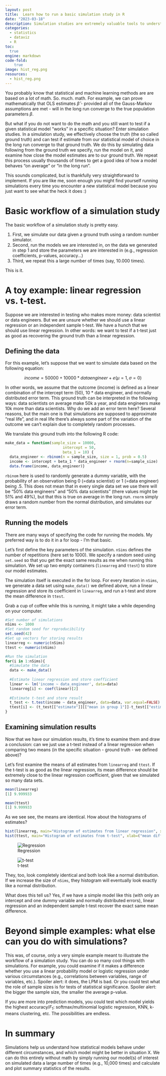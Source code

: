 ```yaml
---
layout: post
title:  Learn how to run a basic simulation study in R
date: "2023-03-18" 
description: Simulation studies are extremely valuable tools to understand how statistical models behave. Learn how to run a simulation study comparing linear regression and t-tests in R!
categories: 
  - statistics 
  - dataviz
  - R
toc:
  true
engine: markdown
code-fold:
    true
image: hist_reg.png
resources:
  - hist_reg.png
---
```


You probably know that statistical and machine learning methods are are based on a lot of math. So. much. math. For example, we can prove mathematically that OLS estimates $\hat\beta$ - provided all of the Gauss-Markov assumptions are met - will in the long run converge to the true population parameters $\beta$.

But what if you do not want to do the math and you still want to test if a given statistical model "works" in a specific situation? Enter simulation studies. In a simulation study, we effectively choose the truth (the so called ground truth) and can test if estimate from our statistical model of choice in the long run converge to that ground truth. We do this by simulating data following from the ground truth we specify, run the model on it, and examine how close the model estimates are to our ground truth. We repeat this process usually thousands of times to get a good idea of how a model behaves "on average" or "in the long run".

This sounds complicated, but is thankfully very straightforward to implement. If you are like me, soon enough you might find yourself running simulations every time you encounter a new statistical model because you just want to see what the heck it does :)

# Basic workflow of a simulation study

The basic workflow of a simulation study is pretty easy.

1.  First, we simulate our data given a ground truth using a random number simulator.
2.  Second, run the models we are interested in, on the data we generated in step 1 and store the parameters we are interested in (e.g., regression coefficients, p-values, accuracy...)
3.  Third, we repeat this a large number of times (say, 10.000 times).

This is it.

# A toy example: linear regression vs. t-test.

Suppose we are interested in testing who makes more money: data scientist or data engineers. But we are unsure whether we should use a linear regression or an independent sample t-test. We have a hunch that we should use linear regression. In other words: we want to test if a t-test just as good as recovering the ground truth than a linear regression.

## Defining the data

For this example, let's suppose that we want to simulate data based on the following equation:

$$income = 50000 + 10000 * data engineer + e(\mu=1, \sigma=0)$$

In other words, we assume that the outcome (income) is defined as a linear combination of the intercept term (50), 10 $*$ data engineer, and normally distributed error term. This ground truth can be interpreted in the following ways: data scientists on average make 50k a year, and data engineers make 10k more than data scientists. Why do we add an error term here? Several reasons, but the main one is that simulations are supposed to approximate "real life", and in real life there's always some part of the variation of the outcome we can't explain due to completely random processes.

We translate this ground truth into the following R code:

``` r
make_data = function(sample_size = 10000, 
                          intercept = 50, 
                          beta_1 = 10) {
  data_engineer <- rbinom(n = sample_size, size = 1, prob = 0.5)
  income <- intercept + beta_1 * data_engineer + rnorm(n=sample_size)
  data.frame(income, data_engineer)}
```

`rbinom` here is used to randomly generate a dummy variable, with the probability of an observation being 0 (=data scientist) or 1 (=data engineer) being .5. This does not mean that in every single data set we use there will be "50% data engineers" and "50% data scientists" (there values might be 51% and 49%), but that this is true on average in the long run. `rnorm` simply draws a random number from the normal distribution, and simulates our error term.

## Running the models

There are many ways of specifying the code for running the models. My preferred way is to do it in a for loop - I'm that basic.

Let's first define the key parameters of the simulation. `nSims` defines the number of repetitions (here set to 1000). We specify a random seed using `set.seed` so that you get the exact same results as me when running this simulation. We set up two empty containers (`linearreg` and `ttest`) to store our model estimates.

The simulation itself is executed in the for loop. For every iteration in `nSims`, we generate a data set using `make_data()` we defined above, run a linear regression and store its coefficient in `linearreg`, and run a t-test and store the mean difference in `ttest`.

Grab a cup of coffee while this is running, it might take a while depending on your computer.

``` r
#Set number of simulations
nSims <- 1000
#Set random seed for reproducibility
set.seed(42)
#Set up vectors for storing results
linearreg <- numeric(nSims)
ttest <- numeric(nSims)

#Run the simulation
for(i in 1:nSims){
  #Simulate the data
  data <- make_data()
  
  #Estimate linear regression and store coefficient
  linear <- lm('income ~ data_engineer', data=data)
  linearreg[i] <- coef(linear)[2]
    
  #Estimate t-test and store result
  t_test <- t.test(income ~ data_engineer, data=data, var.equal=FALSE)
  ttest[i] <- (t_test[["estimate"]][["mean in group 1"]]-t_test[["estimate"]][["mean in group 0"]])
}
```

## Examining simulation results

Now that we have our simulation results, it's time to examine them and draw a conclusion: can we just use a t-test instead of a linear regression when comparing two means (in the specific situation - ground truth - we defined above)?

Let's first examine the means of all estimates from `linearreg` and `ttest`. If the t-test is as good as the linear regression, its mean difference should be extremely close to the linear regression coefficient, given that we simulated so many data sets.

``` r
mean(linearreg)
[1] 9.999933

mean(ttest)
[1] 9.999933
```

As we see see, the means are identical. How about the histograms of estimates?

``` r
hist(linearreg, main="Histogram of estimates from linear regression", xlab=("regression coefficient"))
hist(ttest, main="Histogram of estimates from t-test", xlab=("mean difference"))
```

::: {layout-ncol="2"}
![Regression](hist_reg.png)

![t-test](hist_ttest.png)
:::

They, too, look completely identical and both look like a normal distribution. If we increase the size of `nSims`, they histogram will eventually look exactly like a normal distribution.

What does this tell us? Yes, if we have a simple model like this (with only an intercept and one dummy variable and normally distributed errors), linear regression and an independent sample t-test recover the exact same mean difference.

# Beyond simple examples: what else can you do with simulations?

This was, of course, only a very simple example meant to illustrate the workflow of a simulation study. You can do so many cool things with simulations. For example, you could examine if it makes a difference whether you use a linear probability model or logistic regression under various circumstances (e.g., correlations between variables, range of variables, etc.). Spoiler alert: it does, the LPM is bad. Or you could test what the role of sample sizes is for tests of statistical significance. Spoiler alert: the bigger the sample size, the smaller the average p-value.

If you are more into prediction models, you could test which model yields the highest accuracy/$F_1$: softmax/multinomial logistic regression, KNN, k-means clustering, etc. The possibilities are endless.

# In summary

Simulations help us understand how statistical models behave under different circumstances, and which model might be better in situation X. We can do this entirely without math by simply running our model(s) of interest on simulated data a large number of times (e.g., 10,000 times) and calculate and plot summary statistics of the results.
